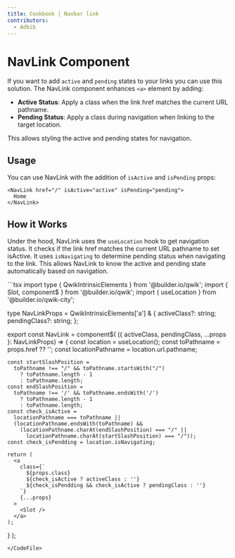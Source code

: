 ```yaml
---
title: Cookbook | Navbar link
contributors:
  - Adbib
---
```



# NavLink Component

If you want to add `active` and `pending` states to your links you can use this solution.
The NavLink component enhances `<a>` element by adding:

- **Active Status**: Apply a class when the link href matches the current URL pathname.
- **Pending Status**: Apply a class during navigation when linking to the target location.

This allows styling the active and pending states for navigation.

## Usage

You can use NavLink with the addition of `isActive` and `isPending` props:

```tsx
<NavLink href="/" isActive="active" isPending="pending">
  Home
</NavLink>
```

## How it Works 

Under the hood, NavLink uses the `useLocation` hook to get navigation status.
It checks if the link href matches the current URL pathname to set isActive. 
It uses `isNavigating` to determine pending status when navigating to the link.
This allows NavLink to know the active and pending state automatically based on navigation.

<CodeFile>
```tsx
import type { QwikIntrinsicElements } from '@builder.io/qwik';
import { Slot, component$ } from '@builder.io/qwik';
import { useLocation } from '@builder.io/qwik-city';

type NavLinkProps = QwikIntrinsicElements['a'] & {
  activeClass?: string;
  pendingClass?: string;
};

export const NavLink = component$(
  ({ activeClass, pendingClass, ...props }: NavLinkProps) => {
    const location = useLocation();
    const toPathname = props.href ?? '';
    const locationPathname = location.url.pathname;

    const startSlashPosition =
      toPathname !== "/" && toPathname.startsWith("/")
        ? toPathname.length - 1
        : toPathname.length;
    const endSlashPosition =
      toPathname !== '/' && toPathname.endsWith('/')
        ? toPathname.length - 1
        : toPathname.length;
    const check_isActive =
      locationPathname === toPathname ||
      (locationPathname.endsWith(toPathname) &&
        (locationPathname.charAt(endSlashPosition) === "/" ||
          locationPathname.charAt(startSlashPosition) === "/"));
    const check_isPendding = location.isNavigating;

    return (
      <a
        class={`
          ${props.class}  
          ${check_isActive ? activeClass : ''}
          ${check_isPendding && check_isActive ? pendingClass : ''}
        `}
        {...props}
      >
        <Slot />
      </a>
    );
  }
);
```
</CodeFile>
